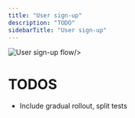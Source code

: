 ```yaml
---
title: "User sign-up"
description: "TODO"
sidebarTitle: "User sign-up"
---
```


<Frame caption="User sign-up flow including gradual rollout">
  <img
    src="/images/corbado-connect/user-sign-up-flow.png"
    alt="User sign-up flow"
    
  />
</Frame>

# TODOS

- Include gradual rollout, split tests